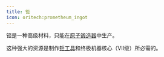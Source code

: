 ```yaml
---
title: 钷
icon: oritech:prometheum_ingot
---
```


钷是一种高级材料，只能在[原子锻造器](../processing/atomic_forge)中生产。

这种强大的资源是制作[钷工具](../tools/prometheum_tools)和终极机器核心（VII级）所必需的。
